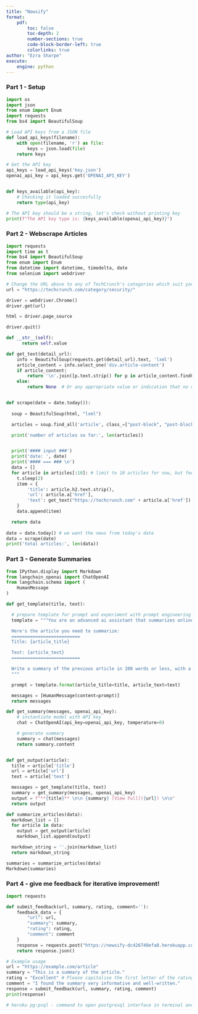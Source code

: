 ```yaml
---
title: "Newsify"
format: 
    pdf: 
        toc: false
        toc-depth: 2
        number-sections: true
        code-block-border-left: true
        colorlinks: true
author: "Ezra Sharpe"
execute:
    engine: python
---
```


### Part 1 - Setup 

```python

import os
import json
from enum import Enum
import requests
from bs4 import BeautifulSoup

# Load API keys from a JSON file
def load_api_keys(filename):
    with open(filename, 'r') as file:
        keys = json.load(file)
    return keys

# Get the API key
api_keys = load_api_keys('key.json')
openai_api_key = api_keys.get('OPENAI_API_KEY')


def keys_available(api_key):
    # Checking it loaded succesfully
    return type(api_key)

# The API key should be a string, let's check without printing key
print(f"The API key type is: {keys_available(openai_api_key)}")

```

### Part 2 - Webscrape Articles

```python

import requests
import time as t
from bs4 import BeautifulSoup
from enum import Enum
from datetime import datetime, timedelta, date
from selenium import webdriver

# Change the URL above to any of TechCrunch's categories which suit your needs!
url = "https://techcrunch.com/category/security/" 

driver = webdriver.Chrome()
driver.get(url)

html = driver.page_source

driver.quit()

def __str__(self):
      return self.value

def get_text(detail_url):
    info = BeautifulSoup(requests.get(detail_url).text, 'lxml')
    article_content = info.select_one('div.article-content')
    if article_content:
        return '\n'.join([p.text.strip() for p in article_content.findChildren('p', recursive=False)])
    else:
        return None  # Or any appropriate value or indication that no content was found


def scrape(date = date.today()):
  
  soup = BeautifulSoup(html, "lxml")

  articles = soup.find_all('article', class_=["post-block", "post-block--image", "post-block--unread"])

  print('number of articles so far:', len(articles))


  print('#### input ###')
  print('date: ', date)
  print('#### === ### \n')
  data = []
  for article in articles[:10]: # limit to 10 articles for now, but feel free to change based on your needs
    t.sleep(2)
    item = {
        'title': article.h2.text.strip(),
        'url': article.a['href'],
        'text': get_text("https://techcrunch.com" + article.a['href'])
    }
    data.append(item)

  return data
    
date = date.today() # we want the news from today's date
data = scrape(date)
print('total articles:', len(data))

```

### Part 3 - Generate Summaries

```python

from IPython.display import Markdown
from langchain_openai import ChatOpenAI
from langchain.schema import (
    HumanMessage
)

def get_template(title, text):

  # prepare template for prompt and experiment with prompt engineering
  template = """You are an advanced ai assistant that summarizes online articles about developments in technology.

  Here's the article you need to summarize:
  ==========================
  Title: {article_title}

  Text: {article_text}
  ==========================

  Write a summary of the previous article in 200 words or less, with a particular focus on giving key details, main points, and examples directly from the article.
  """

  prompt = template.format(article_title=title, article_text=text)

  messages = [HumanMessage(content=prompt)]
  return messages

def get_summary(messages, openai_api_key):
    # instantiate model with API key
    chat = ChatOpenAI(api_key=openai_api_key, temperature=0)

    # generate summary
    summary = chat(messages)
    return summary.content


def get_output(article):
  title = article['title']
  url = article['url']
  text = article['text']

  messages = get_template(title, text)
  summary = get_summary(messages, openai_api_key)
  output = f"**{title}** \n\n {summary} [View Full]({url}) \n\n"
  return output

def summarize_articles(data):
  markdown_list = []
  for article in data:
    output = get_output(article)
    markdown_list.append(output)

  markdown_string = ''.join(markdown_list)
  return markdown_string

summaries = summarize_articles(data)
Markdown(summaries)

```

### Part 4 - give me feedback for iterative improvement!

```python

import requests

def submit_feedback(url, summary, rating, comment=''):
    feedback_data = {
        "url": url,
        "summary": summary,
        "rating": rating,
        "comment": comment
    }
    response = requests.post("https://newsify-dc426740efa8.herokuapp.com/submit_feedback", json=feedback_data)
    return response.json()

# Example usage
url = "https://example.com/article"
summary = "This is a summary of the article."
rating = "Excellent" # Please capitalise the first letter of the rating for consistency
comment = "I found the summary very informative and well-written."
response = submit_feedback(url, summary, rating, comment)
print(response)

# heroku pg:psql - command to open postgresql interface in terminal and view feedback

```

